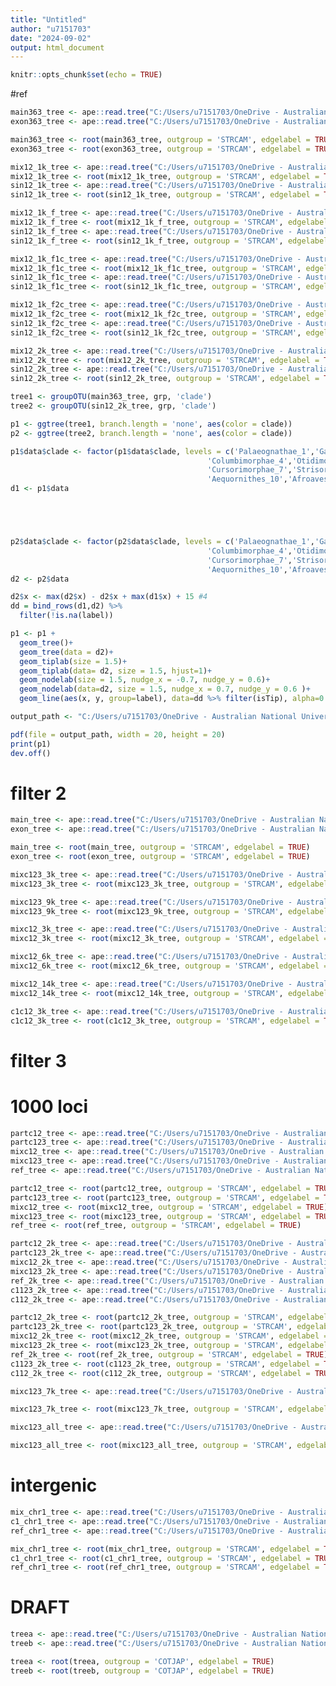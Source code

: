 ```yaml
---
title: "Untitled"
author: "u7151703"
date: "2024-09-02"
output: html_document
---
```


```r
knitr::opts_chunk$set(echo = TRUE)
```

#ref
```r
main363_tree <- ape::read.tree("C:/Users/u7151703/OneDrive - Australian National University/Desktop/research/aves_evo/draft_results/ref_trees/63K_abb.treefile")
exon363_tree <- ape::read.tree("C:/Users/u7151703/OneDrive - Australian National University/Desktop/research/aves_evo/draft_results/ref_trees/exon_ref_unrooted.treefile")
```

```r
main363_tree <- root(main363_tree, outgroup = 'STRCAM', edgelabel = TRUE)
exon363_tree <- root(exon363_tree, outgroup = 'STRCAM', edgelabel = TRUE)
```


```r
mix12_1k_tree <- ape::read.tree("C:/Users/u7151703/OneDrive - Australian National University/Desktop/research/aves_evo/draft_results/full/mix12_1k_unrooted.treefile")
mix12_1k_tree <- root(mix12_1k_tree, outgroup = 'STRCAM', edgelabel = TRUE)
sin12_1k_tree <- ape::read.tree("C:/Users/u7151703/OneDrive - Australian National University/Desktop/research/aves_evo/draft_results/full/sin12_1k_unrooted.treefile")
sin12_1k_tree <- root(sin12_1k_tree, outgroup = 'STRCAM', edgelabel = TRUE)

mix12_1k_f_tree <- ape::read.tree("C:/Users/u7151703/OneDrive - Australian National University/Desktop/research/aves_evo/draft_results/full/mix12_1k_filter_unrooted.treefile")
mix12_1k_f_tree <- root(mix12_1k_f_tree, outgroup = 'STRCAM', edgelabel = TRUE)
sin12_1k_f_tree <- ape::read.tree("C:/Users/u7151703/OneDrive - Australian National University/Desktop/research/aves_evo/draft_results/full/sin12_1k_filter_unrooted.treefile")
sin12_1k_f_tree <- root(sin12_1k_f_tree, outgroup = 'STRCAM', edgelabel = TRUE)

mix12_1k_f1c_tree <- ape::read.tree("C:/Users/u7151703/OneDrive - Australian National University/Desktop/research/aves_evo/draft_results/full/mix12_1k_f1c_unrooted.treefile")
mix12_1k_f1c_tree <- root(mix12_1k_f1c_tree, outgroup = 'STRCAM', edgelabel = TRUE)
sin12_1k_f1c_tree <- ape::read.tree("C:/Users/u7151703/OneDrive - Australian National University/Desktop/research/aves_evo/draft_results/full/sin12_1k_f1c_unrooted.treefile")
sin12_1k_f1c_tree <- root(sin12_1k_f1c_tree, outgroup = 'STRCAM', edgelabel = TRUE)

mix12_1k_f2c_tree <- ape::read.tree("C:/Users/u7151703/OneDrive - Australian National University/Desktop/research/aves_evo/draft_results/full/mix12_1k_f2c_unrooted.treefile")
mix12_1k_f2c_tree <- root(mix12_1k_f2c_tree, outgroup = 'STRCAM', edgelabel = TRUE)
sin12_1k_f2c_tree <- ape::read.tree("C:/Users/u7151703/OneDrive - Australian National University/Desktop/research/aves_evo/draft_results/full/sin12_1k_f2c_unrooted.treefile")
sin12_1k_f2c_tree <- root(sin12_1k_f2c_tree, outgroup = 'STRCAM', edgelabel = TRUE)

mix12_2k_tree <- ape::read.tree("C:/Users/u7151703/OneDrive - Australian National University/Desktop/research/aves_evo/draft_results/full/mix12_2k_unrooted.treefile")
mix12_2k_tree <- root(mix12_2k_tree, outgroup = 'STRCAM', edgelabel = TRUE)
sin12_2k_tree <- ape::read.tree("C:/Users/u7151703/OneDrive - Australian National University/Desktop/research/aves_evo/draft_results/full/sin12_2k_unrooted.treefile")
sin12_2k_tree <- root(sin12_2k_tree, outgroup = 'STRCAM', edgelabel = TRUE)
```



```r
tree1 <- groupOTU(main363_tree, grp, 'clade')
tree2 <- groupOTU(sin12_2k_tree, grp, 'clade')

p1 <- ggtree(tree1, branch.length = 'none', aes(color = clade))
p2 <- ggtree(tree2, branch.length = 'none', aes(color = clade))

p1$data$clade <- factor(p1$data$clade, levels = c('Palaeognathae_1','Galloanseres_2','Mirandornithes_3',
                                            'Columbimorphae_4','Otidimorphae_5','Opisthocomiformes_6',
                                            'Cursorimorphae_7','Strisores_8','Phaethontimorphae_9',
                                            'Aequornithes_10','Afroaves_11','Australaves_12'))
d1 <- p1$data





p2$data$clade <- factor(p2$data$clade, levels = c('Palaeognathae_1','Galloanseres_2','Mirandornithes_3',
                                            'Columbimorphae_4','Otidimorphae_5','Opisthocomiformes_6',
                                            'Cursorimorphae_7','Strisores_8','Phaethontimorphae_9',
                                            'Aequornithes_10','Afroaves_11','Australaves_12'))
d2 <- p2$data

d2$x <- max(d2$x) - d2$x + max(d1$x) + 15 #4
dd = bind_rows(d1,d2) %>% 
  filter(!is.na(label)) 

p1 <- p1 +
  geom_tree()+
  geom_tree(data = d2)+
  geom_tiplab(size = 1.5)+
  geom_tiplab(data= d2, size = 1.5, hjust=1)+
  geom_nodelab(size = 1.5, nudge_x = -0.7, nudge_y = 0.6)+
  geom_nodelab(data=d2, size = 1.5, nudge_x = 0.7, nudge_y = 0.6 )+
  geom_line(aes(x, y, group=label), data=dd %>% filter(isTip), alpha=0.3)
```


```r
output_path <- "C:/Users/u7151703/OneDrive - Australian National University/Desktop/research/aves_evo/draft_results/full/sin12_1k_f2c_vs_main.pdf"

pdf(file = output_path, width = 20, height = 20)
print(p1)
dev.off()

```

# filter 2
```r
main_tree <- ape::read.tree("C:/Users/u7151703/OneDrive - Australian National University/Desktop/research/aves_evo/draft_results/ref_trees/main_filter2.treefile")
exon_tree <- ape::read.tree("C:/Users/u7151703/OneDrive - Australian National University/Desktop/research/aves_evo/draft_results/ref_trees/exon_filter2.treefile")

main_tree <- root(main_tree, outgroup = 'STRCAM', edgelabel = TRUE)
exon_tree <- root(exon_tree, outgroup = 'STRCAM', edgelabel = TRUE)
```


```r
mixc123_3k_tree <- ape::read.tree("C:/Users/u7151703/OneDrive - Australian National University/Desktop/research/aves_evo/draft_results/filter2/exon1k/mix123_3k_unrooted.treefile")
mixc123_3k_tree <- root(mixc123_3k_tree, outgroup = 'STRCAM', edgelabel = TRUE)

mixc123_9k_tree <- ape::read.tree("C:/Users/u7151703/OneDrive - Australian National University/Desktop/research/aves_evo/draft_results/filter2/exon1k/mix123_0_9k_unrooted.treefile")
mixc123_9k_tree <- root(mixc123_9k_tree, outgroup = 'STRCAM', edgelabel = TRUE)

mixc12_3k_tree <- ape::read.tree("C:/Users/u7151703/OneDrive - Australian National University/Desktop/research/aves_evo/draft_results/filter2/exon1k/mix12_3k_unrooted.treefile")
mixc12_3k_tree <- root(mixc12_3k_tree, outgroup = 'STRCAM', edgelabel = TRUE)

mixc12_6k_tree <- ape::read.tree("C:/Users/u7151703/OneDrive - Australian National University/Desktop/research/aves_evo/draft_results/filter2/exon1k/mix12_6k_unrooted.treefile")
mixc12_6k_tree <- root(mixc12_6k_tree, outgroup = 'STRCAM', edgelabel = TRUE)

mixc12_14k_tree <- ape::read.tree("C:/Users/u7151703/OneDrive - Australian National University/Desktop/research/aves_evo/draft_results/filter2/exon1k/mix12_14k_unrooted.treefile")
mixc12_14k_tree <- root(mixc12_14k_tree, outgroup = 'STRCAM', edgelabel = TRUE)

c1c12_3k_tree <- ape::read.tree("C:/Users/u7151703/OneDrive - Australian National University/Desktop/research/aves_evo/draft_results/filter2/exon1k/c112_3k_unrooted.treefile")
c1c12_3k_tree <- root(c1c12_3k_tree, outgroup = 'STRCAM', edgelabel = TRUE)
```

# filter 3
# 1000 loci
```r
partc12_tree <- ape::read.tree("C:/Users/u7151703/OneDrive - Australian National University/Desktop/research/aves_evo/draft_results/exon1k/part12_1k_unrooted.treefile")
partc123_tree <- ape::read.tree("C:/Users/u7151703/OneDrive - Australian National University/Desktop/research/aves_evo/draft_results/exon1k/part123_1k_unrooted.treefile")
mixc12_tree <- ape::read.tree("C:/Users/u7151703/OneDrive - Australian National University/Desktop/research/aves_evo/draft_results/exon1k/mix12_1k_unrooted.treefile")
mixc123_tree <- ape::read.tree("C:/Users/u7151703/OneDrive - Australian National University/Desktop/research/aves_evo/draft_results/exon1k/mix123_1k_unrooted.treefile")
ref_tree <- ape::read.tree("C:/Users/u7151703/OneDrive - Australian National University/Desktop/research/aves_evo/draft_results/exon1k/ref_1k_pruned_unrooted.treefile")
```

```r
partc12_tree <- root(partc12_tree, outgroup = 'STRCAM', edgelabel = TRUE)
partc123_tree <- root(partc123_tree, outgroup = 'STRCAM', edgelabel = TRUE)
mixc12_tree <- root(mixc12_tree, outgroup = 'STRCAM', edgelabel = TRUE)
mixc123_tree <- root(mixc123_tree, outgroup = 'STRCAM', edgelabel = TRUE)
ref_tree <- root(ref_tree, outgroup = 'STRCAM', edgelabel = TRUE)
```

```r
partc12_2k_tree <- ape::read.tree("C:/Users/u7151703/OneDrive - Australian National University/Desktop/research/aves_evo/draft_results/exon2k/part12_2k_unrooted.treefile")
partc123_2k_tree <- ape::read.tree("C:/Users/u7151703/OneDrive - Australian National University/Desktop/research/aves_evo/draft_results/exon2k/part123_2k_unrooted.treefile")
mixc12_2k_tree <- ape::read.tree("C:/Users/u7151703/OneDrive - Australian National University/Desktop/research/aves_evo/draft_results/exon2k/mix12_2k_unrooted.treefile")
mixc123_2k_tree <- ape::read.tree("C:/Users/u7151703/OneDrive - Australian National University/Desktop/research/aves_evo/draft_results/exon2k/mix123_2k_unrooted.treefile")
ref_2k_tree <- ape::read.tree("C:/Users/u7151703/OneDrive - Australian National University/Desktop/research/aves_evo/draft_results/exon2k/ref_2k_pruned_unrooted.treefile")
c1123_2k_tree <- ape::read.tree("C:/Users/u7151703/OneDrive - Australian National University/Desktop/research/aves_evo/draft_results/exon2k/c1123_2k_unrooted.treefile")
c112_2k_tree <- ape::read.tree("C:/Users/u7151703/OneDrive - Australian National University/Desktop/research/aves_evo/draft_results/exon2k/c112_2k_unrooted.treefile")

partc12_2k_tree <- root(partc12_2k_tree, outgroup = 'STRCAM', edgelabel = TRUE)
partc123_2k_tree <- root(partc123_2k_tree, outgroup = 'STRCAM', edgelabel = TRUE)
mixc12_2k_tree <- root(mixc12_2k_tree, outgroup = 'STRCAM', edgelabel = TRUE)
mixc123_2k_tree <- root(mixc123_2k_tree, outgroup = 'STRCAM', edgelabel = TRUE)
ref_2k_tree <- root(ref_2k_tree, outgroup = 'STRCAM', edgelabel = TRUE)
c1123_2k_tree <- root(c1123_2k_tree, outgroup = 'STRCAM', edgelabel = TRUE)
c112_2k_tree <- root(c112_2k_tree, outgroup = 'STRCAM', edgelabel = TRUE)
```


```r
mixc123_7k_tree <- ape::read.tree("C:/Users/u7151703/OneDrive - Australian National University/Desktop/research/aves_evo/draft_results/exon7k/mix123_7k_unrooted.treefile")

mixc123_7k_tree <- root(mixc123_7k_tree, outgroup = 'STRCAM', edgelabel = TRUE)
```

```r
mixc123_all_tree <- ape::read.tree("C:/Users/u7151703/OneDrive - Australian National University/Desktop/research/aves_evo/draft_results/exon_all/mix123_all_unrooted.treefile")

mixc123_all_tree <- root(mixc123_all_tree, outgroup = 'STRCAM', edgelabel = TRUE)
```

# intergenic
```r
mix_chr1_tree <- ape::read.tree("C:/Users/u7151703/OneDrive - Australian National University/Desktop/research/aves_evo/draft_results/inter/mix_chr1_unrooted.treefile")
c1_chr1_tree <- ape::read.tree("C:/Users/u7151703/OneDrive - Australian National University/Desktop/research/aves_evo/draft_results/inter/c1_chr1_unrooted.treefile")
ref_chr1_tree <- ape::read.tree("C:/Users/u7151703/OneDrive - Australian National University/Desktop/research/aves_evo/draft_results/inter/ref_chr1_unrooted.treefile")

mix_chr1_tree <- root(mix_chr1_tree, outgroup = 'STRCAM', edgelabel = TRUE)
c1_chr1_tree <- root(c1_chr1_tree, outgroup = 'STRCAM', edgelabel = TRUE)
ref_chr1_tree <- root(ref_chr1_tree, outgroup = 'STRCAM', edgelabel = TRUE)
```

# DRAFT
```r
treea <- ape::read.tree("C:/Users/u7151703/OneDrive - Australian National University/Desktop/research/aves_evo/0_GALGAL_R17801_uniqueexon.treefile")
treeb <- ape::read.tree("C:/Users/u7151703/OneDrive - Australian National University/Desktop/research/aves_evo/0_GALGAL_R17801_unique.treefile")

treea <- root(treea, outgroup = 'COTJAP', edgelabel = TRUE)
treeb <- root(treeb, outgroup = 'COTJAP', edgelabel = TRUE)
```




